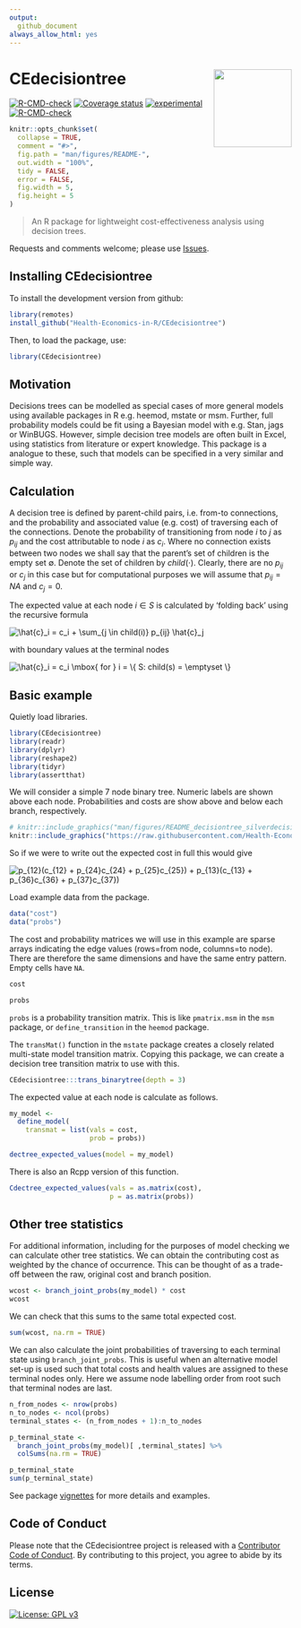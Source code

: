 ```yaml
---
output:
  github_document
always_allow_html: yes
---
```


# CEdecisiontree <img src="imgfile.png" height="139" align="right"/>

<!-- badges: start -->
[![R-CMD-check](https://github.com/Health-Economics-in-R/CEdecisiontree/workflows/R-CMD-check/badge.svg)](https://github.com/Health-Economics-in-R/CEdecisiontree/actions)
[![Coverage status](https://codecov.io/gh/Health-Economics-in-R/CEdecisiontree/branch/master/graph/badge.svg)](https://codecov.io/github/Health-Economics-in-R/CEdecisiontree?branch=master)
[![experimental](http://badges.github.io/stability-badges/dist/experimental.svg)](http://github.com/badges/stability-badges)
[![R-CMD-check](https://github.com/Health-Economics-in-R/CEdecisiontree/actions/workflows/R-CMD-check.yaml/badge.svg)](https://github.com/Health-Economics-in-R/CEdecisiontree/actions/workflows/R-CMD-check.yaml)
<!-- badges: end -->


<!-- README.md is generated from README.Rmd. Please edit that file -->

```r
knitr::opts_chunk$set(
  collapse = TRUE,
  comment = "#>",
  fig.path = "man/figures/README-",
  out.width = "100%",
  tidy = FALSE,
  error = FALSE,
  fig.width = 5,
  fig.height = 5
)
```

> An R package for lightweight cost-effectiveness analysis using decision trees.

Requests and comments welcome; please use [Issues](https://github.com/n8thangreen/CEdecisiontree/issues).


## Installing CEdecisiontree

To install the development version from github:
```r
library(remotes)
install_github("Health-Economics-in-R/CEdecisiontree")
```

Then, to load the package, use:
```r
library(CEdecisiontree)
```


## Motivation

Decisions trees can be modelled as special cases of more general models using available packages in R e.g. heemod, mstate or msm.
Further, full probability models could be fit using a Bayesian model with e.g. Stan, jags or WinBUGS.
However, simple decision tree models are often built in Excel, using statistics from literature or expert knowledge. 
This package is a analogue to these, such that  models can be specified in a very similar and simple way.

## Calculation

A decision tree is defined by parent-child pairs, i.e. from-to connections, and the probability and associated value (e.g. cost) of traversing each of the connections.
Denote the probability of transitioning from node $i$ to $j$ as $p_{ij}$ and the cost attributable to node $i$ as $c_i$.
Where no connection exists between two nodes we shall say that the parent's set of children is the empty set $\emptyset$.
Denote the set of children by $child(\cdot)$.
Clearly, there are no $p_{ij}$ or $c_j$ in this case but for computational purposes we will assume that $p_{ij} = NA$ and $c_j = 0$.

The expected value at each node $i \in S$ is calculated by 'folding back' using the recursive formula

<img src="https://latex.codecogs.com/svg.image?\hat{c}_i&space;=&space;c_i&space;&plus;&space;\sum_{j&space;\in&space;child(i)}&space;p_{ij}&space;\hat{c}_j" title="\hat{c}_i = c_i + \sum_{j \in child(i)} p_{ij} \hat{c}_j" />

with boundary values at the terminal nodes

<img src="https://latex.codecogs.com/svg.image?\hat{c}_i&space;=&space;c_i&space;\mbox{&space;for&space;}&space;i&space;=&space;\{&space;S:&space;child(s)&space;=&space;\emptyset&space;\}" title="\hat{c}_i = c_i \mbox{ for } i = \{ S: child(s) = \emptyset \}" />


## Basic example

Quietly load libraries.
```r
library(CEdecisiontree)
library(readr)
library(dplyr)
library(reshape2)
library(tidyr)
library(assertthat)
```

We will consider a simple 7 node binary tree.
Numeric labels are shown above each node.
Probabilities and costs are show above and below each branch, respectively.

```r
# knitr::include_graphics("man/figures/README_decisiontree_silverdecisions.png")
knitr::include_graphics("https://raw.githubusercontent.com/Health-Economics-in-R/CEdecisiontree/dev/man/figures/README_decisiontree_silverdecisions.png")
```

So if we were to write out the expected cost in full this would give

<img src="https://latex.codecogs.com/svg.image?p_{12}(c_{12}&space;&plus;&space;p_{24}c_{24}&space;&plus;&space;p_{25}c_{25})&space;&plus;&space;p_{13}(c_{13}&space;&plus;&space;p_{36}c_{36}&space;&plus;&space;p_{37}c_{37})" title="p_{12}(c_{12} + p_{24}c_{24} + p_{25}c_{25}) + p_{13}(c_{13} + p_{36}c_{36} + p_{37}c_{37})" />

Load example data from the package. 
```r
data("cost")
data("probs")
```

The cost and probability matrices we will use in this example are sparse arrays indicating the edge values (rows=from node, columns=to node).
There are therefore the same dimensions and have the same entry pattern. Empty cells have `NA`.
```r
cost
```

```r
probs
```

`probs` is a probability transition matrix.
This is like `pmatrix.msm` in the `msm` package, or `define_transition` in the `heemod` package.

The `transMat()` function in the `mstate` package creates a closely related multi-state model transition matrix.
Copying this package, we can create a decision tree transition matrix to use with this.

```r
CEdecisiontree:::trans_binarytree(depth = 3)
```


The expected value at each node is calculate as follows.
```r
my_model <-
  define_model(
    transmat = list(vals = cost,
                    prob = probs))

dectree_expected_values(model = my_model)
```

There is also an Rcpp version of this function.
```r
Cdectree_expected_values(vals = as.matrix(cost),
                         p = as.matrix(probs))
```


## Other tree statistics

For additional information, including for the purposes of model checking we can calculate other tree statistics.
We can obtain the contributing cost as weighted by the chance of occurrence.
This can be thought of as a trade-off between the raw, original cost and branch position.

```r
wcost <- branch_joint_probs(my_model) * cost
wcost
```

We can check that this sums to the same total expected cost.
```r
sum(wcost, na.rm = TRUE)
```

We can also calculate the joint probabilities of traversing to each terminal state using `branch_joint_probs`.
This is useful when an alternative model set-up is used such that total costs and health values are assigned to these terminal nodes only.
Here we assume node labelling order from root such that terminal nodes are last.

```r
n_from_nodes <- nrow(probs)
n_to_nodes <- ncol(probs)
terminal_states <- (n_from_nodes + 1):n_to_nodes

p_terminal_state <-
  branch_joint_probs(my_model)[ ,terminal_states] %>%
  colSums(na.rm = TRUE)

p_terminal_state
sum(p_terminal_state)
```

See package [vignettes](https://health-economics-in-r.github.io/CEdecisiontree/articles/) for more details and examples.

## Code of Conduct

Please note that the CEdecisiontree project is released with a [Contributor Code of Conduct](https://contributor-covenant.org/version/2/0/CODE_OF_CONDUCT.html).
By contributing to this project, you agree to abide by its terms.

## License

[![License: GPL v3](https://img.shields.io/badge/License-GPLv3-blue.svg)](https://www.gnu.org/licenses/gpl-3.0)
